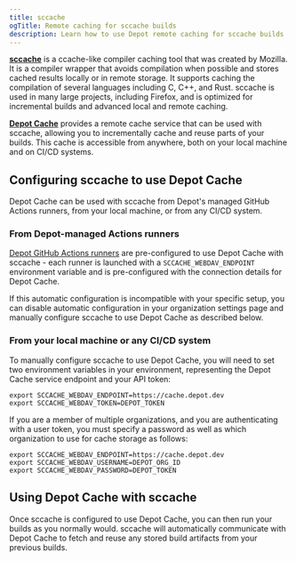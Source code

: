 ```yaml
---
title: sccache
ogTitle: Remote caching for sccache builds
description: Learn how to use Depot remote caching for sccache builds
---
```


[**sccache**](https://github.com/mozilla/sccache) is a ccache-like compiler caching tool that was created by Mozilla. It is a compiler wrapper that avoids compilation when possible and stores cached results locally or in remote storage. It supports caching the compilation of several languages including C, C++, and Rust. sccache is used in many large projects, including Firefox, and is optimized for incremental builds and advanced local and remote caching.

[**Depot Cache**](/docs/cache/overview) provides a remote cache service that can be used with sccache, allowing you to incrementally cache and reuse parts of your builds. This cache is accessible from anywhere, both on your local machine and on CI/CD systems.

## Configuring sccache to use Depot Cache

Depot Cache can be used with sccache from Depot's managed GitHub Actions runners, from your local machine, or from any CI/CD system.

### From Depot-managed Actions runners

[Depot GitHub Actions runners](/docs/github-actions/overview) are pre-configured to use Depot Cache with sccache - each runner is launched with a `SCCACHE_WEBDAV_ENDPOINT` environment variable and is pre-configured with the connection details for Depot Cache.

If this automatic configuration is incompatible with your specific setup, you can disable automatic configuration in your organization settings page and manually configure sccache to use Depot Cache as described below.

### From your local machine or any CI/CD system

To manually configure sccache to use Depot Cache, you will need to set two environment variables in your environment, representing the Depot Cache service endpoint and your API token:

```shell
export SCCACHE_WEBDAV_ENDPOINT=https://cache.depot.dev
export SCCACHE_WEBDAV_TOKEN=DEPOT_TOKEN
```

If you are a member of multiple organizations, and you are authenticating with a user token, you must specify a password as well as which organization to use for cache storage as follows:

```shell
export SCCACHE_WEBDAV_ENDPOINT=https://cache.depot.dev
export SCCACHE_WEBDAV_USERNAME=DEPOT_ORG_ID
export SCCACHE_WEBDAV_PASSWORD=DEPOT_TOKEN
```

## Using Depot Cache with sccache

Once sccache is configured to use Depot Cache, you can then run your builds as you normally would. sccache will automatically communicate with Depot Cache to fetch and reuse any stored build artifacts from your previous builds.
